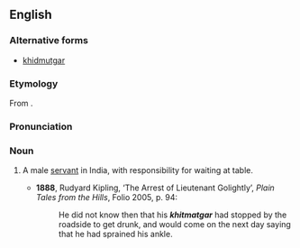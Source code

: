 ==English==

===Alternative forms===
* [[khidmutgar]]

===Etymology===
From {{Urd.}} {{term|خدمتگار||tr=khidmatgār|sc=ur-Arab}}.

===Pronunciation===
{{IPA|/ˈkɪdmətgɑː/}}

===Noun===
{{en-noun}}

# {{India}} A male [[servant]] in India, with responsibility for waiting at table.
#* '''1888''', Rudyard Kipling, ‘The Arrest of Lieutenant Golightly’, ''Plain Tales from the Hills'', Folio 2005, p. 94:
#*: He did not know then that his '''''khitmatgar''''' had stopped by the roadside to get drunk, and would come on the next day saying that he had sprained his ankle.